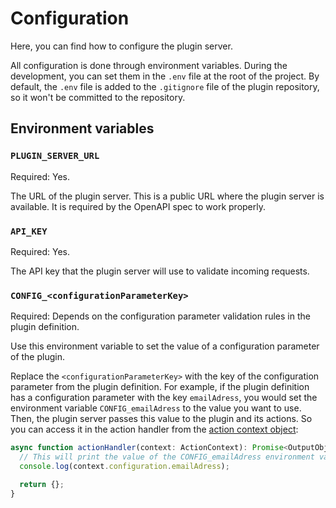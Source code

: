 # Configuration

Here, you can find how to configure the plugin server.

All configuration is done through environment variables.
During the development, you can set them in the `.env` file at the root of the project.
By default, the `.env` file is added to the `.gitignore` file of the plugin repository, so it won't be committed to the repository.

## Environment variables

### `PLUGIN_SERVER_URL`

Required: Yes.

The URL of the plugin server.
This is a public URL where the plugin server is available.
It is required by the OpenAPI spec to work properly.

### `API_KEY`

Required: Yes.

The API key that the plugin server will use to validate incoming requests.

### `CONFIG_<configurationParameterKey>`

Required: Depends on the configuration parameter validation rules in the plugin definition.

Use this environment variable to set the value of a configuration parameter of the plugin.

Replace the `<configurationParameterKey>` with the key of the configuration parameter from the plugin definition.
For example, if the plugin definition has a configuration parameter with the key `emailAdress`, you would set the environment variable `CONFIG_emailAdress` to the value you want to use.
Then, the plugin server passes this value to the plugin and its actions.
So you can access it in the action handler from the [action context object](/docs/sdk/api-reference#action-context-types):

```typescript
async function actionHandler(context: ActionContext): Promise<OutputObject> {
  // This will print the value of the CONFIG_emailAdress environment variable
  console.log(context.configuration.emailAdress);

  return {};
}
```
